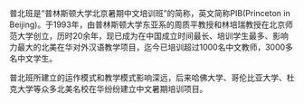 {{unreferenced|time=2013-05-20T01:03:57+00:00}}
普北班是“普林斯顿大学北京暑期中文培训班”的简称，英文简称PIB(Princeton in Beijing)。于1993年，由普林斯顿大学东亚系的周质平教授和林培瑞教授在北京师范大学创立，历时20余年，现已成为在中国成立时间最长、培训学生最多、影响力最大的北美在华对外汉语教学项目，迄今已培训超过1000名中文教师，3000多名中文学生。

普北班所建立的运作模式和教学模式影响深远，后来哈佛大学、哥伦比亚大学、杜克大学等众多北美名校在华纷纷建立中文暑期培训项目。